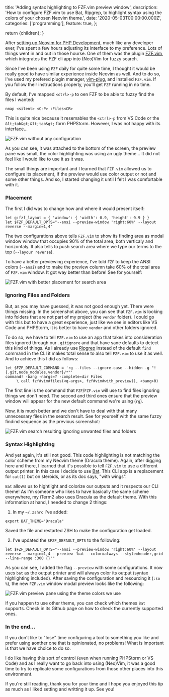
  title: 'Adding syntax highlighting to FZF.vim preview window',
  description:
    'How to configure FZF.vim to use Bat, Ripgrep, to highlight syntax  using the colors of your chosen Neovim theme.',
  date: '2020-05-03T00:00:00.000Z',
  categories: ['programming'],
  feature: true,
};

  return <BlogPage meta={meta}>{children}</BlogPage>;
}

After [setting up Neovim for PHP Development], much like any developer ever, I've spent
a few hours adjusting its interface to my preference. Lots of things went in and out in
those hourse. One of them was the plugin [FZF.vim], which integrates the FZF cli app
into (Neo)Vim for fuzzy search.

Since I've been using `FZF` daily for quite some time, I thought it would be really good
to have similar experience inside Neovim as well. And to do so, I've used my prefered
plugin manager, [vim-plug], and installed `FZF.vim`. If you follow their instructions
properly, you'll get `FZF` running in no time.

By default, I've mapped `<ctrl>-p` to oen FZF to be able to fuzzy find the files
I wanted:

```vim
nmap <silent> <C-P> :Files<CR>
```

This is quite nice because it resemables the `<ctrl>-p` from VS Code or the
`&lt;tab&gt;&lt;tab&gt;` form PHPStorm. However, I was not happy with its interface...

![FZF.vim without any configuration](https://res.cloudinary.com/erickpatrick/image/upload/c_fit,h_602,q_80,w_1024/v1588453222/erickpatrick.net/Screenshot_2020-05-02_at_22.59.55)

As you can see, it was attached to the bottom of the screen, the preview pane was small,
the color highlighting was using an ugly theme... It did not feel like I would like to
use it as it was.

The small things are important and I learned that `FZF.vim` allowed us to configure its
placement, if the preview would use color output or not and some other things. And so,
I started changing it until I felt I was comfortable with it.

### Placement

The first I did was to change how and where it would present itself:

```shell
let g:fzf_layout = { 'window': { 'width': 0.9, 'height': 0.9 } }
let $FZF_DEFAULT_OPTS="--ansi --preview-window 'right:60%' --layout reverse --margin=1,4"
```

The two configurations above tells `FZF.vim` to show its finding area as modal window
window that occupies 90% of the total area, both verticaly and horizontaly. It also
tells to push search area where we type our terms to the top (`--layour reverse`).

To have a better previewing experience, I've told `FZF` to keep the ANSI colors (`--ansi`)
and to make the preview column take 60% of the total area of `FZF.vim` window. It got
way better than before! See for yourself:

![FZF.vim with better placement for search area](https://res.cloudinary.com/erickpatrick/image/upload/c_fit,h_602,q_80,w_1024/v1588454315/erickpatrick.net/Screenshot_2020-05-02_at_23.16.08)

### Ignoring Files and Folders

But, as you may have guessed, it was not good enough yet. There were things missing. In
the screenshot above, you can see that `FZF.vim` is looking into folders that are not
part of my project (the `vendor` folder). I could go with this but to have a great
experience, just like we see in editors like VS Code and PHPStorm, it is better
to have `vendor` and other folders ignored.

To do so, we have to tell `FZF.vim` to use an app that takes into consideration files
ignored through our `.gitignore` and that have sane defaults to detect this kind of
things. As I already use [Ripgrep] instead of the default `find` command in the CLI
it makes total sense to also tell `FZF.vim` to use it as well. And to achieve this
I did as follows:

```shell
let $FZF_DEFAULT_COMMAND = 'rg --files --ignore-case --hidden -g "!{.git,node_modules,vendor}/*"'
command! -bang -nargs=? -complete=dir Files
     \ call fzf#vim#files(<q-args>, fzf#vim#with_preview(), <bang>0)
```

The first line is the command that `FZF`/`FZF.vim` will use to find files ignoring things
we don't need. The second and third ones ensure that the preview window will appear for
the new default command we're using (`rg`).

Now, it is much better and we don't have to deal with that many unnecessary files in the
search result. See for yourself with the same fuzzy findind sequence as the previous
screenshot:

![FZF.vim search resulting ignoring unwanted files and folders](https://res.cloudinary.com/erickpatrick/image/upload/c_fit,h_602,q_80,w_1024/v1588455082/erickpatrick.net/Screenshot_2020-05-02_at_23.31.08)

### Syntax Highlighting

And yet again, it's still not good. This code highlighting is not matching the color scheme
from my Neovim theme (Dracula theme). Again, after digging here and there, I learned that
it's possible to tell `FZF.vim` to use a different output printer. In this case I decide
to use [Bat]. This CLI app is a replacement for `cat(1)` but on steroids, or as its doc
says, "with wings".

`Bat` allows us to hightlight and colorize our outputs and it respects our CLI theme! As I'm
someone who likes to have basically the same scheme everywhere, my iTerm2 also uses Dracula
as the default theme. With this information at hand, I needed to change 2 things:

1. In my `~/.zshrc` I've added:

```shell
export BAT_THEME="Dracula"
```

Saved the file and restarted ZSH to make the configuration get loaded.

2. I've updated the `$FZF_DEFAULT_OPTS` to the following:

```shell
let $FZF_DEFAULT_OPTS="--ansi --preview-window 'right:60%' --layout reverse --margin=1,4 --preview 'bat --color=always --style=header,grid --line-range :300 {}'"
```

As you can see, I added the flag `--preview` with some configurations. It now uses
`bat` as the output printer and will always color its output (syntax highlighting
included). After saving the configuration and resourcing it (`:so %`), the new
`FZF.vim` window modal preview looks like the following:

![FZF.vim preview pane using the theme colors we use](https://res.cloudinary.com/erickpatrick/image/upload/c_fit,h_602,q_80,w_1024/v1588456318/erickpatrick.net/Screenshot_2020-05-02_at_23.51.47)

If you happen to use other theme, you can check which themes `Bat` supports. Check in
its Github page on how to check the currently supported ones.

### In the end...

If you don't like to "lose" time configuring a tool to something you like and prefer
using aonther one that is opinionated, no problems! What is important is that we have
choice to do so.

I do like having this sort of control (even when running PHPStorm or VS Code) and as
I really want to go back into using (Neo)Vim, it was a good time to try to replicate
some configurations from those other places into this environment.

If you're still reading, thank you for your time and I hope you enjoyed this tip as much
as I liked setting and writting it up. See you!

[setting up neovim for php development]: https://www.erickpatrick.net/blog/my-neovim-setup-for-php-development
[fzf.vim]: https://github.com/junegunn/fzf.vim/
[vim-plug]: https://github.com/junegunn/vim-plug
[ripgrep]: https://github.com/BurntSushi/ripgrepp
[bat]: https://github.com/sharkdp/bat
